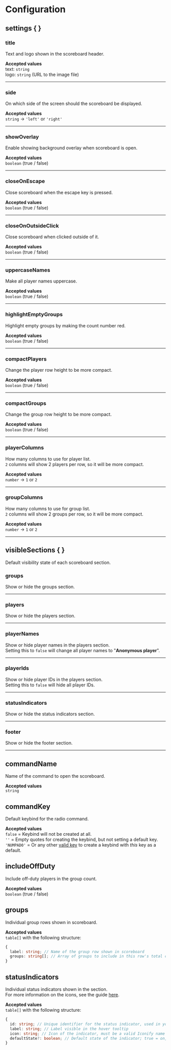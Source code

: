 # Configuration


## settings \{ \}

### title
Text and logo shown in the scoreboard header.

**Accepted values**  
text: `string`  
logo: `string` (URL to the image file)

---

### side
On which side of the screen should the scoreboard be displayed.

**Accepted values**  
`string` → `'left'` or `'right'`

---

### showOverlay
Enable showing background overlay when scoreboard is open.

**Accepted values**  
`boolean` (true / false)

---

### closeOnEscape
Close scoreboard when the escape key is pressed.

**Accepted values**  
`boolean` (true / false)

---

### closeOnOutsideClick
Close scoreboard when clicked outside of it.

**Accepted values**  
`boolean` (true / false)

---

### uppercaseNames
Make all player names uppercase.

**Accepted values**  
`boolean` (true / false)

---

### highlightEmptyGroups
Highlight empty groups by making the count number red.

**Accepted values**  
`boolean` (true / false)

---

### compactPlayers
Change the player row height to be more compact.

**Accepted values**  
`boolean` (true / false)

---

### compactGroups
Change the group row height to be more compact.

**Accepted values**  
`boolean` (true / false)

---

### playerColumns
How many columns to use for player list.  
`2` columns will show 2 players per row, so it will be more compact.

**Accepted values**  
`number` → `1` or `2`

---

### groupColumns
How many columns to use for group list.  
`2` columns will show 2 groups per row, so it will be more compact.

**Accepted values**  
`number` → `1` or `2`



<hr class="ac-splitter" />



## visibleSections \{ \}
Default visibility state of each scoreboard section.

### groups
Show or hide the groups section.

---

### players
Show or hide the players section.

---

### playerNames
Show or hide player names in the players section.  
Setting this to `false` will change all player names to "**Anonymous player**".

---

### playerIds
Show or hide player IDs in the players section.  
Setting this to `false` will hide all player IDs.

---

### statusIndicators
Show or hide the status indicators section.

---

### footer
Show or hide the footer section.



<hr class="ac-splitter" />



## commandName
Name of the command to open the scoreboard.

**Accepted values**  
`string`



## commandKey
Default keybind for the radio command.

**Accepted values**  
`false` = Keybind will not be created at all.  
`''` = Empty quotes for creating the keybind, but not setting a default key.  
`'NUMPAD0'` = Or any other [valid key](https://docs.fivem.net/docs/game-references/input-mapper-parameter-ids/keyboard) to create a keybind with *this* key as a default.



## includeOffDuty
Include off-duty players in the group count.

**Accepted values**  
`boolean` (true / false)



## groups
Individual group rows shown in scoreboard.

**Accepted values**  
`table[]` with the following structure:

```ts
{
  label: string; // Name of the group row shown in scoreboard
  groups: string[]; // Array of groups to include in this row's total count
}
```



## statusIndicators
Individual status indicators shown in the section.  
For more information on the icons, see the guide [here](./install.mdx).

**Accepted values**  
`table[]` with the following structure:

```ts
{
  id: string; // Unique identifier for the status indicator, used in your exports to change the state
  label: string; // Label visible in the hover tooltip
  icon: string; // Icon of the indicator, must be a valid Iconify name (see more in the link above)
  defaultState?: boolean; // Default state of the indicator; true = on, false = off
}